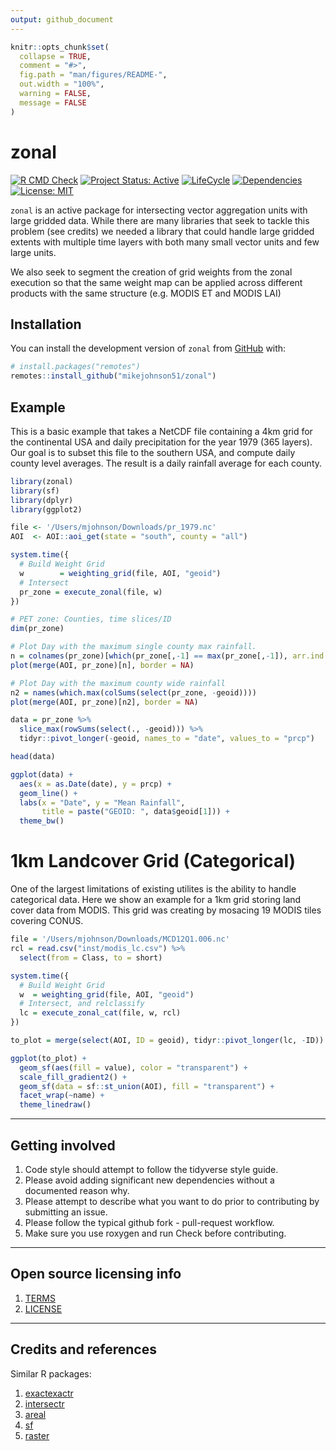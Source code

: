 ```yaml
---
output: github_document
---
```


<!-- README.md is generated from README.Rmd. Please edit that file -->

```r
knitr::opts_chunk$set(
  collapse = TRUE,
  comment = "#>",
  fig.path = "man/figures/README-",
  out.width = "100%",
  warning = FALSE,
  message = FALSE
)
```

# zonal

<!-- badges: start -->
[![R CMD Check](https://github.com/mikejohnson51/zonal/actions/workflows/R-CMD-check.yaml/badge.svg)](https://github.com/mikejohnson51/zonal/actions/workflows/R-CMD-check.yaml)
[![Project Status: Active](https://www.repostatus.org/badges/latest/active.svg)](https://www.repostatus.org/#active)
[![LifeCycle](man/figures/lifecycle/lifecycle-experimental.svg)](https://lifecycle.r-lib.org/articles/stages.html#experimental)
[![Dependencies](https://img.shields.io/badge/dependencies-9/27-orange?style=flat)](#)
[![License: MIT](https://img.shields.io/badge/License-MIT-yellow.svg)](https://choosealicense.com/licenses/mit/)
<!-- badges: end -->

`zonal` is an active package for intersecting vector aggregation units with large gridded data. While there are many libraries that seek to tackle this problem (see credits) we needed a library that could handle large gridded extents with multiple time layers with both many small vector units and few large units.

We also seek to segment the creation of grid weights from the zonal execution so that the same weight map can be applied across different products with the same structure (e.g. MODIS ET and MODIS LAI)

## Installation

You can install the development version of `zonal` from [GitHub](https://github.com/) with:

``` r
# install.packages("remotes")
remotes::install_github("mikejohnson51/zonal")
```
## Example

This is a basic example that takes a NetCDF file containing a 4km grid for the continental USA and daily precipitation for the year 1979 (365 layers). Our goal is to subset this file to the southern USA, and compute daily county level averages. The result is a daily rainfall average for each county.

```r
library(zonal)
library(sf)
library(dplyr)
library(ggplot2)

file <- '/Users/mjohnson/Downloads/pr_1979.nc'
AOI  <- AOI::aoi_get(state = "south", county = "all") 

system.time({
  # Build Weight Grid
  w        = weighting_grid(file, AOI, "geoid")
  # Intersect
  pr_zone = execute_zonal(file, w)
})

# PET zone: Counties, time slices/ID
dim(pr_zone)
```

```r
# Plot Day with the maximum single county max rainfall.
n = colnames(pr_zone)[which(pr_zone[,-1] == max(pr_zone[,-1]), arr.ind = TRUE)[2] + 1]
plot(merge(AOI, pr_zone)[n], border = NA)
```

```r
# Plot Day with the maximum county wide rainfall
n2 = names(which.max(colSums(select(pr_zone, -geoid))))
plot(merge(AOI, pr_zone)[n2], border = NA)
```

```r
data = pr_zone %>% 
  slice_max(rowSums(select(., -geoid))) %>% 
  tidyr::pivot_longer(-geoid, names_to = "date", values_to = "prcp") 

head(data)
```

```r
ggplot(data) +
  aes(x = as.Date(date), y = prcp) + 
  geom_line() + 
  labs(x = "Date", y = "Mean Rainfall",
       title = paste("GEOID: ", data$geoid[1])) +
  theme_bw()
```

# 1km Landcover Grid (Categorical)

One of the largest limitations of existing utilites is the ability to handle categorical data. Here we show an example for a 1km grid storing land cover data from MODIS. This grid was creating by mosacing 19 MODIS tiles covering CONUS.

```r
file = '/Users/mjohnson/Downloads/MCD12Q1.006.nc'
rcl = read.csv("inst/modis_lc.csv") %>% 
  select(from = Class, to = short)

system.time({
  # Build Weight Grid
  w  = weighting_grid(file, AOI, "geoid")
  # Intersect, and relclassify
  lc = execute_zonal_cat(file, w, rcl)
})
```

```r
to_plot = merge(select(AOI, ID = geoid), tidyr::pivot_longer(lc, -ID))

ggplot(to_plot) + 
  geom_sf(aes(fill = value), color = "transparent") + 
  scale_fill_gradient2() +
  geom_sf(data = sf::st_union(AOI), fill = "transparent") + 
  facet_wrap(~name) + 
  theme_linedraw()
```

----

## Getting involved

1. Code style should attempt to follow the tidyverse style guide.
2. Please avoid adding significant new dependencies without a documented reason why.
3. Please attempt to describe what you want to do prior to contributing by submitting an issue.
4. Please follow the typical github fork - pull-request workflow.
5. Make sure you use roxygen and run Check before contributing.

----

## Open source licensing info
1. [TERMS](TERMS.md)
2. [LICENSE](LICENSE)

----

## Credits and references

Similar R packages:

1. [exactexactr](https://github.com/isciences/exactextractr)
2. [intersectr](https://github.com/USGS-R/intersectr)
3. [areal](https://github.com/slu-openGIS/areal)
4. [sf](https://github.com/r-spatial/sf)
5. [raster](https://github.com/rspatial/raster)

